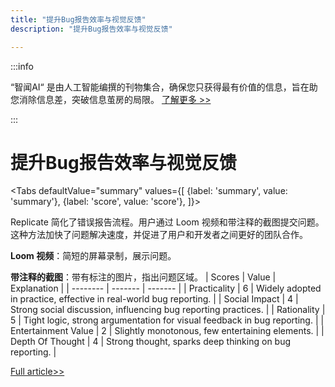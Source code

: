 ```yaml
---
title: "提升Bug报告效率与视觉反馈"
description: "提升Bug报告效率与视觉反馈"

---
```



:::info

“智闻AI“ 是由人工智能编撰的刊物集合，确保您只获得最有价值的信息，旨在助您消除信息差，突破信息茧房的局限。  [了解更多 >>](/)

:::

# 提升Bug报告效率与视觉反馈


<Tabs
	defaultValue="summary"
	values={[
	{label: 'summary', value: 'summary'},
	{label: 'score', value: 'score'},
]}>
<TabItem value="summary">


Replicate 简化了错误报告流程。用户通过 Loom 视频和带注释的截图提交问题。这种方法加快了问题解决速度，并促进了用户和开发者之间更好的团队合作。

**Loom 视频**：简短的屏幕录制，展示问题。

**带注释的截图**：带有标注的图片，指出问题区域。
</TabItem>
<TabItem value="score">
	| Scores     | Value   | Explanation |
	| -------- | ------- | ------- |
	| Practicality  | 6    | Widely adopted in practice, effective in real-world bug reporting.    |
	| Social Impact | 4     | Strong social discussion, influencing bug reporting practices.    |
	| Rationality    | 5    | Tight logic, strong argumentation for visual feedback in bug reporting.    |
	| Entertainment Value    | 2    | Slightly monotonous, few entertaining elements.    |
	| Depth Of Thought    | 4    | Strong thought, sparks deep thinking on bug reporting.    |
</TabItem>
</Tabs>

[Full article>>](https://www.producthunt.com/posts/replicate-2)
